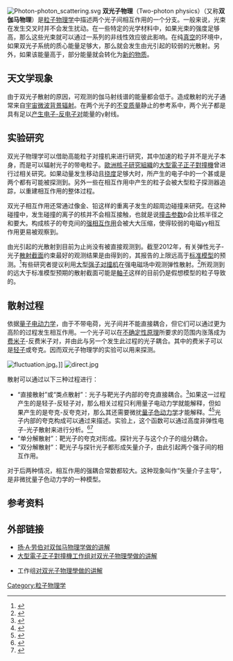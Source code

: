 {{NoteTA|G1=物理学}}
[[File:Photon-photon_scattering.svg|thumb]]
'''双光子物理'''（Two-photon physics）（又称'''双伽马物理'''）是[[粒子物理学|粒子物理学]]中描述两个光子间相互作用的一个分支。一般来说，光束在发生交叉时并不会发生扰动。在一些特定的光学材料中，如果光束的强度足够高，那么这些光束就可以通过一系列的非线性效应彼此影响。在纯[[真空|真空]]的环境中，如果双光子系统的质心能量足够大，那么就会发生由光引起的较弱的光散射。另外，如果该能量高于{{le|施温格尔极限|Schwinger limit|某一阈值}}，部分能量就会转化为[[质能等价|新的物质]]。

==天文学现象==

由于双光子散射的原因，可观测的伽马射线谱的能量都会低于{{val|80|u=[[电子伏|TeV]]}}。造成散射的光子通常来自[[宇宙微波背景辐射|宇宙微波背景辐射]]。在两个光子的[[不变质量|不变质量]]静止的参考系中，两个光子都是具有足以[[成對產生|产生电子-反电子对]]能量的γ射线。

==实验研究==

双光子物理学可以借助高能粒子对撞机来进行研究，其中加速的粒子并不是光子本身，而是可以辐射光子的带电粒子。[[歐洲核子研究組織|歐洲核子研究組織]]的[[大型電子正子對撞機|大型電子正子對撞機]]曾进行过相关研究。如果{{le|横向质量|Transverse mass|横向}}动量发生移动且[[挠度|挠度]]足够大时，所产生的电子中的一个甚或是两个都有可能被探测到。另外一些在相互作用中产生的粒子会被大型粒子探测器追踪，以重建相互作用的整体过程。

双光子相互作用还常通过像金、铅这样的重离子发生的超周边碰撞来研究。在这种碰撞中，发生碰撞的离子的核并不会相互接触，也就是说[[撞击参数|撞击参数]]<math>b</math>会比核半径之和要大。构成核子的夸克间的[[强相互作用|强相互作用]]会被大大压缩，使得较弱的电磁<math>\gamma\gamma</math>相互作用更易被观察到。

由光引起的光散射到目前为止尚没有被直接观测到。截至2012年，有关弹性光子-光子[[散射截面|散射截面]]约束最好的观测结果是由{{le|PVLAS|PVLAS}}得到的，其报告的上限远高于[[标准模型|标准模型]]的预测。<ref>{{cite journal|language=en|last1=Zavattini|first1=G|last2=Gastaldi|first2=U.|last3=Pengo|first3=R|author4=et al.|title=Measuring the magnetic birefringence of vacuum: the PVLAS experiment|journal=International Journal of Modern Physics A|year=2012|volume=27|issue=15|page=1260017|url=http://arxiv.org/pdf/1201.2309}}</ref>有些研究者提议利用[[大型强子对撞机|大型强子对撞机]]在强电磁场中观测弹性散射。<ref>{{cite journal|language=en|last1=d’Enterria|first1=D.|last2=Da Silveira|first2=G. G.|title=Observing light-by-light scattering at the Large Hadron Collider|journal=Physical review letters|year=2013|volume=111|issue=8|page=080405|url=http://arxiv.org/pdf/1305.7142.pdf|access-date=2016-07-24|archive-date=2021-04-08|archive-url=https://web.archive.org/web/20210408001428/https://arxiv.org/pdf/1305.7142.pdf|dead-url=no}}</ref>所观测到的远大于标准模型预期的散射截面可能是[[軸子|軸子]]这样的目前仍是假想模型的粒子导致的。

==散射过程==

依据[[量子电动力学|量子电动力学]]，由于不带电荷，光子间并不能直接耦合，但它们可以通过更为高阶的过程发生相互作用。一个光子可以在[[不确定性原理|不确定性原理]]所要求的范围内涨落成为[[费米子|费米子]]-反费米子对，并由此与另一个发生此过程的光子耦合。其中的费米子可以是[[轻子|轻子]]或夸克。因而双光子物理学的实验可以用来探测{{le|光子结构函数|Photon structure function|光子的结构}}。

[[Image:fluctuation.jpg|right]]。]]
[[Image:direct.jpg|right]]

散射可以通过以下三种过程进行：
*“直接散射”或“类点散射”：光子与靶光子内部的夸克直接耦合。<ref>{{cite journal|language=en|last1=Walsh|first1=T. F.|last2=Zerwas|first2=P.|title=Two-photon processes in the parton model|journal=Physics Letters B|year=1973|volume=44|issue=2|pages=195-198|doi=10.1016/0370-2693(73)90520-0}}</ref>如果这一过程产生的是轻子-反轻子对，那么相关过程只利用量子电动力学就能解释，但如果产生的是夸克-反夸克对，那么其还需要微扰[[量子色动力学|量子色动力学]]才能解释。<ref>{{cite journal|language=en|last=Witten|first=E.|title=Anomalous cross section for photon-photon scattering in gauge theories|journal=Nuclear Physics B|year=1977|volume=120|issue=2|pages=189-202|doi=10.1016/0550-3213(77)90038-4}}</ref><ref>{{cite journal|language=en|last1=Bardeen|first1=W. A.|last2=Buras|first2=A. J.|title=Higher-order asymptotic-freedom corrections to photon-photon scattering|journal=Physical Review D|year=1979|volume=20|issue=1|page=166|url=http://inspirehep.net/record/132957/files/pub-78-091-T.pdf|access-date=2016-07-24|archive-date=2020-03-23|archive-url=https://web.archive.org/web/20200323040841/http://inspirehep.net/record/132957/files/pub-78-091-T.pdf|dead-url=no}}</ref>光子内部的夸克构成可以通过{{le|光子结构函数|photon structure function}}来描述。实验上，这个函数可以通过高度非弹性电子-光子散射来进行分析。<ref>{{cite journal|language=en|last1=Achard|first1=P.|last2=Adriani|first2=O.|last3=Aguilar-Benitez|first3=M.|author4=et al.|title=Measurement of the photon structure function with the L3 detector at LEP|journal=Physics Letters B|year=2005|volume=622|issue=3|pages=249-264|url=http://arxiv.org/pdf/hep-ex/0507042.pdf}}</ref><ref>{{cite journal|language=en|last=Nisius|first=R.|title=The photon structure from deep inelastic electron–photon scattering|journal=Physics Reports|year=2000|volume=332|issue=4|pages=165-317|url=http://arxiv.org/pdf/hep-ex/9912049}}</ref>
*“单分解散射”：靶光子的夸克对形成{{le|矢量介子|vector meson}}。探针光子与这个介子的组分耦合。
*“双分解散射”：靶光子与探针光子都形成矢量介子，由此引起两个强子间的相互作用。

对于后两种情况，相互作用的强耦合常数都较大。这种现象叫作“矢量介子主导”，是非微扰量子色动力学的一种模型。

==参考资料==
{{reflist}}

==外部链接==
*[http://www.hep.ucl.ac.uk/opal/gammagamma/gg-tutorial.html 扬·A·劳伯对双伽马物理学做的讲解]{{Wayback|url=http://www.hep.ucl.ac.uk/opal/gammagamma/gg-tutorial.html |date=20160306123042 }}
*[http://lepqcd.web.cern.ch/LEPQCD/gamma_gamma/Welcome.html 大型電子正子對撞機工作组对双光子物理學做的讲解]{{Wayback|url=http://lepqcd.web.cern.ch/LEPQCD/gamma_gamma/Welcome.html |date=20140318195024 }}
*{{le|CESR|Cornell Electron Storage Ring}}工作组[http://www.lns.cornell.edu/public/CLEO/CLEO3/cleo3/proposal/subsection3_3_4.html 对双光子物理學做的讲解]{{Wayback|url=http://www.lns.cornell.edu/public/CLEO/CLEO3/cleo3/proposal/subsection3_3_4.html |date=20130608024233 }}

{{DEFAULTSORT:双}}
[[Category:粒子物理学|Category:粒子物理学]]